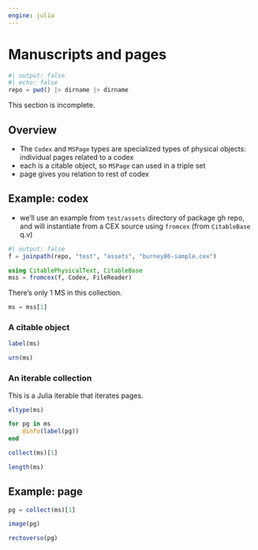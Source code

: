 ```yaml
---
engine: julia
---
```


# Manuscripts and pages

```julia
#| output: false
#| echo: false
repo = pwd() |> dirname |> dirname
```




::: {.callout-caution title="Documentation in progress"}
This section is incomplete.
:::


## Overview

- The `Codex` and `MSPage` types are specialized types of physical objects: individual pages related to a codex
- each is a citable object, so `MSPage` can used in a triple set
- page gives you relation to rest of codex



## Example: codex

- we'll use an example from `test/assets` directory of package gh repo, and will instantiate from a CEX source using `fromcex` (from `CitableBase` q.v)

```julia
#| output: false
f = joinpath(repo, "test", "assets", "burney86-sample.cex")
```

```julia
using CitablePhysicalText, CitableBase
mss = fromcex(f, Codex, FileReader)
```

There's only 1 MS in this collection.

```julia
ms = mss[1]
```


### A citable object

```julia
label(ms)
```

```julia
urn(ms)
```


### An iterable collection


This is a Julia iterable that iterates pages.

```julia
eltype(ms) 
```


```julia

for pg in ms
    @info(label(pg))
end
```



```julia
collect(ms)[1]
```


```julia
length(ms)
```



## Example: page


```julia
pg = collect(ms)[1]
```

```julia
image(pg)
```


```julia
rectoverso(pg)
```

